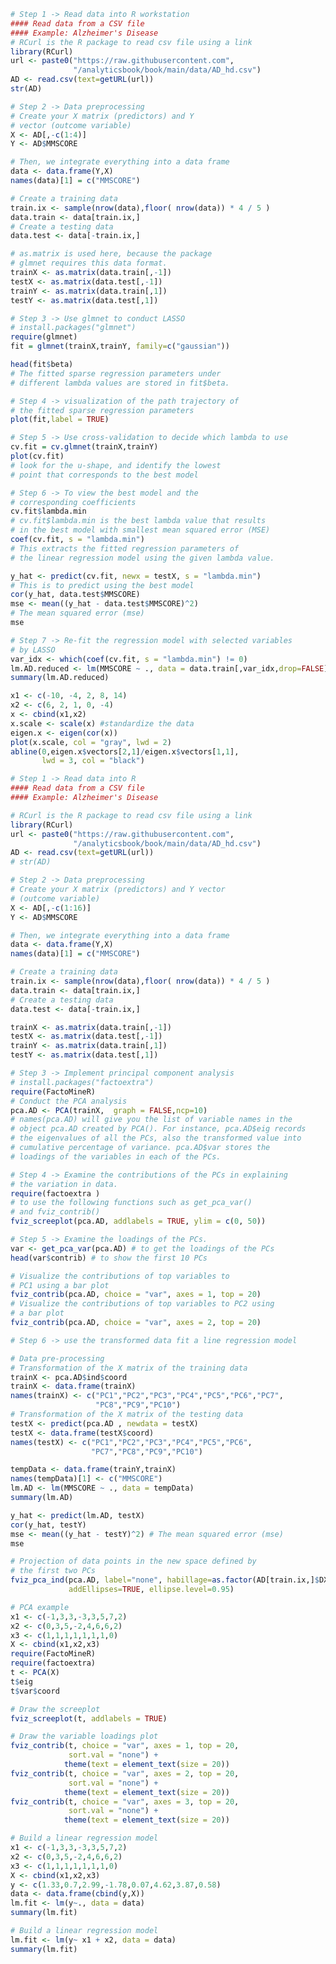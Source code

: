 
\chapter{Chapter 8: Scalability \newline \textit{LASSO \& PCA}}


```r
# Step 1 -> Read data into R workstation
#### Read data from a CSV file
#### Example: Alzheimer's Disease
# RCurl is the R package to read csv file using a link
library(RCurl)
url <- paste0("https://raw.githubusercontent.com",
              "/analyticsbook/book/main/data/AD_hd.csv")
AD <- read.csv(text=getURL(url))
str(AD)
```


```r
# Step 2 -> Data preprocessing
# Create your X matrix (predictors) and Y 
# vector (outcome variable)
X <- AD[,-c(1:4)]
Y <- AD$MMSCORE

# Then, we integrate everything into a data frame
data <- data.frame(Y,X)
names(data)[1] = c("MMSCORE")

# Create a training data
train.ix <- sample(nrow(data),floor( nrow(data)) * 4 / 5 )
data.train <- data[train.ix,]
# Create a testing data
data.test <- data[-train.ix,]

# as.matrix is used here, because the package 
# glmnet requires this data format.
trainX <- as.matrix(data.train[,-1])
testX <- as.matrix(data.test[,-1])
trainY <- as.matrix(data.train[,1])
testY <- as.matrix(data.test[,1])
```


```r
# Step 3 -> Use glmnet to conduct LASSO
# install.packages("glmnet")
require(glmnet)
fit = glmnet(trainX,trainY, family=c("gaussian"))

head(fit$beta) 
# The fitted sparse regression parameters under 
# different lambda values are stored in fit$beta.
```


```r
# Step 4 -> visualization of the path trajectory of 
# the fitted sparse regression parameters
plot(fit,label = TRUE)
```


```r
# Step 5 -> Use cross-validation to decide which lambda to use
cv.fit = cv.glmnet(trainX,trainY)
plot(cv.fit) 
# look for the u-shape, and identify the lowest 
# point that corresponds to the best model
```


```r
# Step 6 -> To view the best model and the 
# corresponding coefficients
cv.fit$lambda.min 
# cv.fit$lambda.min is the best lambda value that results 
# in the best model with smallest mean squared error (MSE)
coef(cv.fit, s = "lambda.min") 
# This extracts the fitted regression parameters of 
# the linear regression model using the given lambda value.

y_hat <- predict(cv.fit, newx = testX, s = "lambda.min") 
# This is to predict using the best model
cor(y_hat, data.test$MMSCORE)
mse <- mean((y_hat - data.test$MMSCORE)^2) 
# The mean squared error (mse)
mse
```


```r
# Step 7 -> Re-fit the regression model with selected variables 
# by LASSO
var_idx <- which(coef(cv.fit, s = "lambda.min") != 0)
lm.AD.reduced <- lm(MMSCORE ~ ., data = data.train[,var_idx,drop=FALSE])
summary(lm.AD.reduced)
```


```r
x1 <- c(-10, -4, 2, 8, 14)
x2 <- c(6, 2, 1, 0, -4)
x <- cbind(x1,x2)
x.scale <- scale(x) #standardize the data
eigen.x <- eigen(cor(x))
plot(x.scale, col = "gray", lwd = 2)
abline(0,eigen.x$vectors[2,1]/eigen.x$vectors[1,1],
       lwd = 3, col = "black")
```


```r
# Step 1 -> Read data into R
#### Read data from a CSV file
#### Example: Alzheimer's Disease

# RCurl is the R package to read csv file using a link
library(RCurl)
url <- paste0("https://raw.githubusercontent.com",
              "/analyticsbook/book/main/data/AD_hd.csv")
AD <- read.csv(text=getURL(url))
# str(AD)
```


```r
# Step 2 -> Data preprocessing
# Create your X matrix (predictors) and Y vector 
# (outcome variable)
X <- AD[,-c(1:16)]
Y <- AD$MMSCORE

# Then, we integrate everything into a data frame
data <- data.frame(Y,X)
names(data)[1] = c("MMSCORE")

# Create a training data 
train.ix <- sample(nrow(data),floor( nrow(data)) * 4 / 5 )
data.train <- data[train.ix,]
# Create a testing data 
data.test <- data[-train.ix,]

trainX <- as.matrix(data.train[,-1])
testX <- as.matrix(data.test[,-1])
trainY <- as.matrix(data.train[,1])
testY <- as.matrix(data.test[,1])
```


```r
# Step 3 -> Implement principal component analysis
# install.packages("factoextra")
require(FactoMineR)
# Conduct the PCA analysis
pca.AD <- PCA(trainX,  graph = FALSE,ncp=10) 
# names(pca.AD) will give you the list of variable names in the
# object pca.AD created by PCA(). For instance, pca.AD$eig records
# the eigenvalues of all the PCs, also the transformed value into 
# cumulative percentage of variance. pca.AD$var stores the 
# loadings of the variables in each of the PCs.
```


```r
# Step 4 -> Examine the contributions of the PCs in explaining 
# the variation in data.
require(factoextra ) 
# to use the following functions such as get_pca_var() 
# and fviz_contrib()
fviz_screeplot(pca.AD, addlabels = TRUE, ylim = c(0, 50))
```


```r
# Step 5 -> Examine the loadings of the PCs.
var <- get_pca_var(pca.AD) # to get the loadings of the PCs
head(var$contrib) # to show the first 10 PCs

# Visualize the contributions of top variables to 
# PC1 using a bar plot
fviz_contrib(pca.AD, choice = "var", axes = 1, top = 20)
# Visualize the contributions of top variables to PC2 using 
# a bar plot
fviz_contrib(pca.AD, choice = "var", axes = 2, top = 20)
```


```r
# Step 6 -> use the transformed data fit a line regression model

# Data pre-processing
# Transformation of the X matrix of the training data
trainX <- pca.AD$ind$coord 
trainX <- data.frame(trainX)
names(trainX) <- c("PC1","PC2","PC3","PC4","PC5","PC6","PC7",
                   "PC8","PC9","PC10")
# Transformation of the X matrix of the testing data
testX <- predict(pca.AD , newdata = testX) 
testX <- data.frame(testX$coord)
names(testX) <- c("PC1","PC2","PC3","PC4","PC5","PC6",
                  "PC7","PC8","PC9","PC10")

tempData <- data.frame(trainY,trainX)
names(tempData)[1] <- c("MMSCORE")
lm.AD <- lm(MMSCORE ~ ., data = tempData)
summary(lm.AD)

y_hat <- predict(lm.AD, testX)
cor(y_hat, testY)
mse <- mean((y_hat - testY)^2) # The mean squared error (mse)
mse
```


```r
# Projection of data points in the new space defined by 
# the first two PCs
fviz_pca_ind(pca.AD, label="none", habillage=as.factor(AD[train.ix,]$DX_bl),
             addEllipses=TRUE, ellipse.level=0.95)
```


```r
# PCA example
x1 <- c(-1,3,3,-3,3,5,7,2)
x2 <- c(0,3,5,-2,4,6,6,2)
x3 <- c(1,1,1,1,1,1,1,0)
X <- cbind(x1,x2,x3)
require(FactoMineR)
require(factoextra)
t <- PCA(X)
t$eig
t$var$coord

# Draw the screeplot
fviz_screeplot(t, addlabels = TRUE)

# Draw the variable loadings plot
fviz_contrib(t, choice = "var", axes = 1, top = 20,
             sort.val = "none") +
            theme(text = element_text(size = 20))
fviz_contrib(t, choice = "var", axes = 2, top = 20,
             sort.val = "none") +
            theme(text = element_text(size = 20))
fviz_contrib(t, choice = "var", axes = 3, top = 20,
             sort.val = "none") +
            theme(text = element_text(size = 20))
```


```r
# Build a linear regression model
x1 <- c(-1,3,3,-3,3,5,7,2)
x2 <- c(0,3,5,-2,4,6,6,2)
x3 <- c(1,1,1,1,1,1,1,0)
X <- cbind(x1,x2,x3)
y <- c(1.33,0.7,2.99,-1.78,0.07,4.62,3.87,0.58)
data <- data.frame(cbind(y,X))
lm.fit <- lm(y~., data = data)
summary(lm.fit)
```


```r
# Build a linear regression model
lm.fit <- lm(y~ x1 + x2, data = data)
summary(lm.fit)
```

